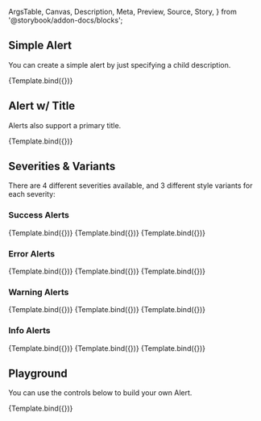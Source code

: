 <!-- @prettier -->

  ArgsTable,
  Canvas,
  Description,
  Meta,
  Preview,
  Source,
  Story,
} from '@storybook/addon-docs/blocks';


<Meta argTypes={argTypes} component={Alert} title="Atoms/Alert" />

<Description of={Alert} />

## Simple Alert

You can create a simple alert by just specifying a child description.

<Canvas>
  <Story
    args={{
      children: 'Some alert description goes here.',
    }}
    name="Simple"
  >
    {Template.bind({})}
  </Story>
</Canvas>

## Alert w/ Title

Alerts also support a primary title.

<Canvas>
  <Story
    name="With Title"
    args={{
      children: 'Some alert description goes here.',
      title: 'Title Here',
    }}
  >
    {Template.bind({})}
  </Story>
</Canvas>

## Severities & Variants

There are 4 different severities available, and 3 different style variants for
each severity:

### Success Alerts

<Canvas>
  <Story
    name="Success: Standard"
    args={{
      children: 'Some alert description goes here.',
      severity: 'success',
      title: 'Success: Standard',
      variant: 'standard',
    }}
  >
    {Template.bind({})}
  </Story>
</Canvas>

<Canvas>
  <Story
    name="Success: Filled"
    args={{
      children: 'Some alert description goes here.',
      severity: 'success',
      title: 'Success: Filled',
      variant: 'filled',
    }}
  >
    {Template.bind({})}
  </Story>
</Canvas>

<Canvas>
  <Story
    name="Success: Outlined"
    args={{
      children: 'Some alert description goes here.',
      severity: 'success',
      title: 'Success: Outlined',
      variant: 'outlined',
    }}
  >
    {Template.bind({})}
  </Story>
</Canvas>

### Error Alerts

<Canvas>
  <Story
    name="Error: Standard"
    args={{
      children: 'Some alert description goes here.',
      severity: 'error',
      title: 'Error: Standard',
      variant: 'standard',
    }}
  >
    {Template.bind({})}
  </Story>
</Canvas>

<Canvas>
  <Story
    name="Error: Filled"
    args={{
      children: 'Some alert description goes here.',
      severity: 'error',
      title: 'Error: Filled',
      variant: 'filled',
    }}
  >
    {Template.bind({})}
  </Story>
</Canvas>

<Canvas>
  <Story
    name="Error: Outlined"
    args={{
      children: 'Some alert description goes here.',
      severity: 'error',
      title: 'Error: Outlined',
      variant: 'outlined',
    }}
  >
    {Template.bind({})}
  </Story>
</Canvas>

### Warning Alerts

<Canvas>
  <Story
    name="Warning: Standard"
    args={{
      children: 'Some alert description goes here.',
      severity: 'warning',
      title: 'Warning: Standard',
      variant: 'standard',
    }}
  >
    {Template.bind({})}
  </Story>
</Canvas>

<Canvas>
  <Story
    name="Warning: Filled"
    args={{
      children: 'Some alert description goes here.',
      severity: 'warning',
      title: 'Warning: Filled',
      variant: 'filled',
    }}
  >
    {Template.bind({})}
  </Story>
</Canvas>

<Canvas>
  <Story
    name="Warning: Outlined"
    args={{
      children: 'Some alert description goes here.',
      severity: 'warning',
      title: 'Warning: Outlined',
      variant: 'outlined',
    }}
  >
    {Template.bind({})}
  </Story>
</Canvas>

### Info Alerts

<Canvas>
  <Story
    name="Info: Standard"
    args={{
      children: 'Some alert description goes here.',
      severity: 'info',
      title: 'Info: Standard',
      variant: 'standard',
    }}
  >
    {Template.bind({})}
  </Story>
</Canvas>

<Canvas>
  <Story
    name="Info: Filled"
    args={{
      children: 'Some alert description goes here.',
      severity: 'info',
      title: 'Info: Filled',
      variant: 'filled',
    }}
  >
    {Template.bind({})}
  </Story>
</Canvas>

<Canvas>
  <Story
    name="Info: Outlined"
    args={{
      children: 'Some alert description goes here.',
      severity: 'info',
      title: 'Info: Outlined',
      variant: 'outlined',
    }}
  >
    {Template.bind({})}
  </Story>
</Canvas>

## Playground

You can use the controls below to build your own Alert.

<Canvas isColumn>
  <Source language="jsx" story="Playground" />
  <Story
    name="Playground"
    args={{
      children: 'Some alert description goes here.',
      closeText: 'Close',
      severity: 'info',
      title: 'Title Here',
      variant: 'standard',
    }}
  >
    {Template.bind({})}
  </Story>
  <ArgsTable story="Playground" />
</Canvas>
